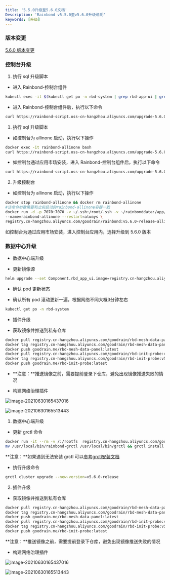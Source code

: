 ```yaml
---
title: '5.5.0升级至5.6.0文档'
Description: 'Rainbond v5.5.0至v5.6.0升级说明'
keywords: [升级]
---
```



### 版本变更

[5.6.0 版本变更](/docs/community/change/5.5.0-5.6.0)

### 控制台升级

<Tabs groupId="upgrade">
  <TabItem value="helm" label="helm" default>

1. 执行 sql 升级脚本

- 进入 Rainbond-控制台组件

```bash
kubectl exec -it $(kubectl get po -n rbd-system | grep rbd-app-ui | grep Running | sed -n '1p' |awk '{print $1}' ) bash
```

- 进入 Rainbond-控制台组件后，执行以下命令

```bash
curl https://rainbond-script.oss-cn-hangzhou.aliyuncs.com/upgrade-5.6.0.sh | bash
```

  </TabItem>
  <TabItem value="Basic Edition" label="Basic Edition">

1. 执行 sql 升级脚本

- 如控制台为 allinone 启动，执行以下操作

```bash
docker exec -it rainbond-allinone bash
curl https://rainbond-script.oss-cn-hangzhou.aliyuncs.com/upgrade-5.6.0.sh | bash
```

- 如控制台通过应用市场安装，进入 Rainbond-控制台组件后，执行以下命令

```bash
curl https://rainbond-script.oss-cn-hangzhou.aliyuncs.com/upgrade-5.6.0.sh | bash
```

2. 升级控制台

- 如控制台为 allinone 启动，执行以下操作

```bash
docker stop rainbond-allinone && docker rm rainbond-allinone
#该命令参数需要和之前启动的rainbond-allinone容器一致
docker run -d -p 7070:7070 -v ~/.ssh:/root/.ssh -v ~/rainbonddata:/app/data \
--name=rainbond-allinone --restart=always \
registry.cn-hangzhou.aliyuncs.com/goodrain/rainbond:v5.6.0-release-allinone
```

如控制台为通过应用市场安装，进入控制台应用内，选择升级到 5.6.0 版本
</TabItem>
</Tabs>

###  数据中心升级

<Tabs groupId="upgrade">
  <TabItem value="helm" label="helm" default>

- 数据中心端升级

- 更新镜像源

```bash
helm upgrade --set Component.rbd_app_ui.image=registry.cn-hangzhou.aliyuncs.com/goodrain/rainbond:v5.6.0-release-allinone --set operator.image.tag=v2.3.0 --set Cluster.installVersion=v5.6.0-release rainbond rainbond/rainbond-cluster
```

- 确认 pod 更新状态

- 确认所有 pod 滚动更新一遍，根据网络不同大概3分钟左右

```bash
kubectl get po -n rbd-system 
```

- 插件升级

- 获取镜像并推送到私有仓库

```bash
docker pull registry.cn-hangzhou.aliyuncs.com/goodrain/rbd-mesh-data-panel:v5.6.0-release
docker tag registry.cn-hangzhou.aliyuncs.com/goodrain/rbd-mesh-data-panel:v5.6.0-release goodrain.me/rbd-mesh-data-panel:latest
docker push goodrain.me/rbd-mesh-data-panel:latest
docker pull registry.cn-hangzhou.aliyuncs.com/goodrain/rbd-init-probe:v5.6.0-release
docker tag registry.cn-hangzhou.aliyuncs.com/goodrain/rbd-init-probe:v5.6.0-release goodrain.me/rbd-init-probe:latest
docker push goodrain.me/rbd-init-probe:latest
```
- **注意：**推送镜像之前，需要提前登录下仓库，避免出现镜像推送失败的情况

- 构建网络治理插件

![image-20210630165437016](https://static.goodrain.com/docs/5.3/upgrade/5.3.1-upgrade-1)

![image-20210630165513443](https://static.goodrain.com/docs/5.3/upgrade/5.3.1-upgrade-2)

  </TabItem>

<TabItem value="Basic Edition" label="Basic Edition">

1. 数据中心端升级

- 更新 grctl 命令

```bash
docker run -it --rm -v /:/rootfs  registry.cn-hangzhou.aliyuncs.com/goodrain/rbd-grctl:v5.6.0-release copy
mv /usr/local/bin/rainbond-grctl /usr/local/bin/grctl && grctl install
```

**注意：**如果遇到无法安装 grctl 可以[参考grctl安装文档](/docs/user-operations/tools/grctl/)

- 执行升级命令

```bash
grctl cluster upgrade --new-version=v5.6.0-release
```

2. 插件升级

- 获取镜像并推送到私有仓库

```bash
docker pull registry.cn-hangzhou.aliyuncs.com/goodrain/rbd-mesh-data-panel:v5.6.0-release
docker tag registry.cn-hangzhou.aliyuncs.com/goodrain/rbd-mesh-data-panel:v5.6.0-release goodrain.me/rbd-mesh-data-panel:latest
docker push goodrain.me/rbd-mesh-data-panel:latest
docker pull registry.cn-hangzhou.aliyuncs.com/goodrain/rbd-init-probe:v5.6.0-release
docker tag registry.cn-hangzhou.aliyuncs.com/goodrain/rbd-init-probe:v5.6.0-release goodrain.me/rbd-init-probe:latest
docker push goodrain.me/rbd-init-probe:latest
```

**注意：**推送镜像之前，需要提前登录下仓库，避免出现镜像推送失败的情况

- 构建网络治理插件

![image-20210630165437016](https://static.goodrain.com/docs/5.3/upgrade/5.3.1-upgrade-1)

![image-20210630165513443](https://static.goodrain.com/docs/5.3/upgrade/5.3.1-upgrade-2)

  </TabItem>
</Tabs>
      

